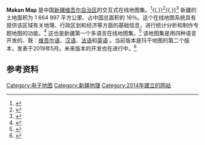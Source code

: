 {{Infobox website
| name           = Makan Map
| logo           = Mmaplogo-zh.png
| logo_size      = 200
| screenshot     = Makanmap-screenshot-zh.png
| caption        = 玛干地图
| url            = [http://makanmap-prodig.cnrs.fr makanmap-prodig.cnrs.fr]
| type           = [[地图|地图]]
| language       = [[维吾尔语|维吾尔语]], [[中文|中文]], [[法语|法语]], [[英语|英语]]
| owner          = [[法国国家科学研究中心|CNRS]]
| author         = Yalikun Tashi (亚力坤·塔石)
| launch_date    = {{start date and age|2014|5}}
| current_status = 活跃
}}
'''Makan Map''' 是中国[[新疆维吾尔自治区|新疆维吾尔自治区]]的交互式在线地图集。<ref>{{cite web|title=DataCite Search|url=https://search.datacite.org/works/10.13143/carte-interactive-xinjiang-yalikun|website=search.datacite.org|accessdate=2019-11-30|archive-date=2019-11-28|archive-url=https://web.archive.org/web/20191128144456/https://search.datacite.org/works/10.13143/carte-interactive-xinjiang-yalikun|dead-url=no}}</ref>{{,}}<ref>{{cite web|title=Le palmarès du concours de Géovisualisation et cartographies dynamiques (salon de la Géomatique)|url=http://mappemonde.mgm.fr/num43/fig14/intro_geo14.html#|website=mappemonde.mgm.fr|accessdate=2019-11-30|archive-date=2016-08-05|archive-url=https://web.archive.org/web/20160805213455/http://mappemonde.mgm.fr/num43/fig14/intro_geo14.html|dead-url=no}}</ref>{{,}}<ref>{{cite web|title=Concours géovisualisation et cartographies dynamiques|url=http://concours-geovisualisation.imag.fr/CGCDEditions.html#edition2014|website=concours-geovisualisation.imag.fr|accessdate=2019-11-30|archive-date=2019-08-09|archive-url=https://web.archive.org/web/20190809181713/http://concours-geovisualisation.imag.fr/CGCDEditions.html#edition2014|dead-url=no}}</ref> 新疆的土地面积为 1 664 897 平方公里、占中国总面积的 16％。这个在线地图系统具有提供该区域有关地理、行政区划和经济等方面的基础信息，进行统计分析和制作专题地图的功能。<ref name=":1">{{Cite book|url=https://hal.archives-ouvertes.fr/hal-02372775v1|title=Online interactive Atlas of the Xinjiang Uygur Autonomous Region of China|last=Yalikun|first=Tashi|date=2019-05-01|access-date=2019-11-30|archive-date=2019-11-28|archive-url=https://web.archive.org/web/20191128144407/https://hal.archives-ouvertes.fr/hal-02372775v1|dead-url=no}}</ref> 这也是新疆第一个多语言在线地图集。<ref name=":2">{{Cite web |url=https://hal.archives-ouvertes.fr/hal-01130330 |title=Archive ouverte HAL |accessdate=2016-04-24 |archive-date=2017-10-08 |archive-url=https://web.archive.org/web/20171008075924/https://hal.archives-ouvertes.fr/hal-01130330 |dead-url=no }}</ref> 该地图集是用四种语言开发的、既：[[维吾尔语|维吾尔语]]、[[汉语|汉语]]、[[法语|法语]]和[[英语|英语]] 。当前版本是玛干地图的第二个版本，发表于2019年5月。未来版本的开发也在进行中。<ref name=":0">{{Cite web|url=http://www.prodig.cnrs.fr/spip.php?article2187|title=UMR8586 Prodig|website=www.prodig.cnrs.fr|accessdate=2016-04-24|archive-date=2017-10-08|archive-url=https://web.archive.org/web/20171008031138/http://www.prodig.cnrs.fr/spip.php?article2187|dead-url=no}}</ref>

== 参考资料 ==
{{reflist}}

[[Category:电子地图|Category:电子地图]]
[[Category:新疆地理|Category:新疆地理]]
[[Category:2014年建立的网站|Category:2014年建立的网站]]